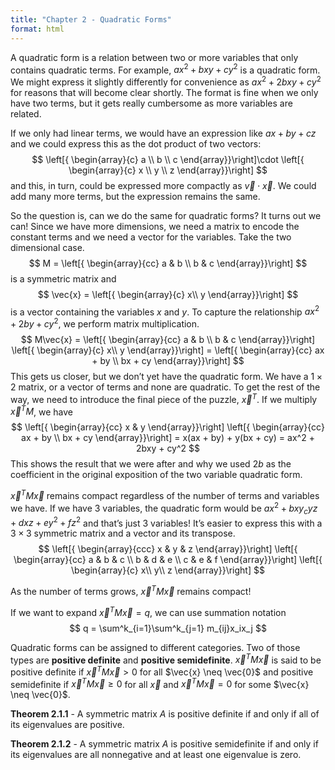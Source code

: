 ---
title: "Chapter 2 - Quadratic Forms"
format: html
---

A quadratic form is a relation between two or more variables that only contains quadratic terms. For example, $ax^2 + bxy + cy^2$ is a quadratic form. We might express it slightly differently for convenience as $ax^2 + 2bxy + cy^2$ for reasons that will become clear shortly. The format is fine when we only have two terms, but it gets really cumbersome as more variables are related.

If we only had linear terms, we would have an expression like $ax + by +cz$ and we could express this as the dot product of two vectors:
$$
\left[{
\begin{array}{c}
a \\
b \\
c
\end{array}}\right]\cdot
\left[{
\begin{array}{c}
x \\
y \\
z
\end{array}}\right]
$$
and this, in turn, could be expressed more compactly as $\vec{v}\cdot\vec{x}$. We could add many more terms, but the expression remains the same.

So the question is, can we do the same for quadratic forms? It turns out we can! Since we have more dimensions, we need a matrix to encode the constant terms and we need a vector for the variables. Take the two dimensional case.
$$
M = \left[{
\begin{array}{cc}
a & b \\
b & c
\end{array}}\right]
$$
is a symmetric matrix and 
$$
\vec{x} = \left[{
\begin{array}{c}
x\\
y
\end{array}}\right]
$$
is a vector containing the variables $x$ and $y$. To capture the relationship $ax^2 + 2by + cy^2$, we perform matrix multiplication.
$$
M\vec{x} = \left[{
\begin{array}{cc}
a & b \\
b & c
\end{array}}\right]
\left[{
\begin{array}{c}
x\\
y
\end{array}}\right] = 
\left[{
\begin{array}{cc}
ax + by \\
bx + cy
\end{array}}\right]
$$
This gets us closer, but we don't yet have the quadratic form. We have a $1\times 2$ matrix, or a vector of terms and none are quadratic. To get the rest of the way, we need to introduce the final piece of the puzzle, $\vec{x}^T$. If we multiply $\vec{x}^TM$, we have
$$
\left[{
\begin{array}{cc}
x & y
\end{array}}\right]
\left[{
\begin{array}{cc}
ax + by \\
bx + cy
\end{array}}\right] = 
x(ax + by) + y(bx + cy) = ax^2 + 2bxy + cy^2
$$
This shows the result that we were after and why we used $2b$ as the coefficient in the original exposition of the two variable quadratic form.

$\vec{x}^TM\vec{x}$ remains compact regardless of the number of terms and variables we have. If we have 3 variables, the quadratic form would be $ax^2 + bxy _cyz + dxz + ey^2 + fz^2$ and that's just 3 variables! It's easier to express this with a $3\times 3$ symmetric matrix and a vector and its transpose.
$$
\left[{
\begin{array}{ccc}
x & y & z
\end{array}}\right]
\left[{
\begin{array}{cc}
a & b & c \\
b & d & e \\
c & e & f
\end{array}}\right]
\left[{
\begin{array}{c}
x\\
y\\
z
\end{array}}\right]
$$

As the number of terms grows, $\vec{x}^TM\vec{x}$ remains compact!

If we want to expand $\vec{x}^TM\vec{x} = q$, we can use summation notation
$$
q = \sum^k_{i=1}\sum^k_{j=1} m_{ij}x_ix_j
$$

Quadratic forms can be assigned to different categories. Two of those types are **positive definite** and **positive semidefinite**. $\vec{x}^TM\vec{x}$ is said to be positive definite if $\vec{x}^TM\vec{x} > 0$ for all $\vec{x} \neq \vec{0}$ and positive semidefinite if $\vec{x}^TM\vec{x} \geq 0$ for all $\vec{x}$ and $\vec{x}^TM\vec{x} = 0$ for some $\vec{x} \neq \vec{0}$.

**Theorem 2.1.1** - A symmetric matrix $A$ is positive definite if and only if all of its eigenvalues are positive.

**Theorem 2.1.2** - A symmetric matrix $A$ is positive semidefinite if and only if its eigenvalues are all nonnegative and at least one eigenvalue is zero.